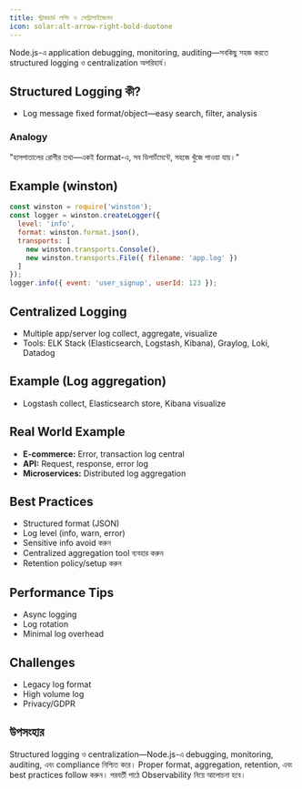 ```yaml
---
title: স্ট্রাকচার্ড লগিং ও সেন্ট্রালাইজেশন
icon: solar:alt-arrow-right-bold-duotone
---
```

Node.js-এ application debugging, monitoring, auditing—সবকিছু সহজ করতে structured logging ও centralization অপরিহার্য।

## Structured Logging কী?
- Log message fixed format/object—easy search, filter, analysis

### Analogy
"হাসপাতালের রোগীর তথ্য—একই format-এ, সব ডিপার্টমেন্টে, সহজে খুঁজে পাওয়া যায়।"

## Example (winston)
```js
const winston = require('winston');
const logger = winston.createLogger({
  level: 'info',
  format: winston.format.json(),
  transports: [
    new winston.transports.Console(),
    new winston.transports.File({ filename: 'app.log' })
  ]
});
logger.info({ event: 'user_signup', userId: 123 });
```

## Centralized Logging
- Multiple app/server log collect, aggregate, visualize
- Tools: ELK Stack (Elasticsearch, Logstash, Kibana), Graylog, Loki, Datadog

## Example (Log aggregation)
- Logstash collect, Elasticsearch store, Kibana visualize

## Real World Example
- **E-commerce:** Error, transaction log central
- **API:** Request, response, error log
- **Microservices:** Distributed log aggregation

## Best Practices
- Structured format (JSON)
- Log level (info, warn, error)
- Sensitive info avoid করুন
- Centralized aggregation tool ব্যবহার করুন
- Retention policy/setup করুন

## Performance Tips
- Async logging
- Log rotation
- Minimal log overhead

## Challenges
- Legacy log format
- High volume log
- Privacy/GDPR

## উপসংহার

Structured logging ও centralization—Node.js-এ debugging, monitoring, auditing, এবং compliance নিশ্চিত করে। Proper format, aggregation, retention, এবং best practices follow করুন। পরবর্তী পাঠে Observability নিয়ে আলোচনা হবে।
